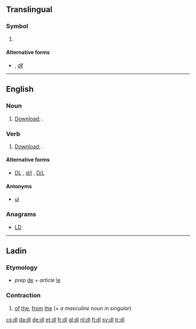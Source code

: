 {{also|DL|dL|d/l|D/L|DL-}}
==Translingual==

===Symbol===
{{mul-symbol}}

# {{SI-unit-abb2|deci|liter|litre|[[fluid measure]]}}

====Alternative forms====
* {{l|mul|dL}} , [[dℓ]]

----

==English==

===Noun===
{{en-noun}}

# {{lb|en|computing}} [[download|Download]]; {{alternative form of|DL|lang=en}}.

===Verb===
{{en-verb}}
# {{lb|en|computing}} [[download|Download]]; {{alternative form of|DL|lang=en}}.

====Alternative forms====
* {{sense|download}} [[DL]] , [[d/l]] , [[D/L]]

====Antonyms====
* {{sense|computing}} [[ul]]

===Anagrams===
* [[LD#English|LD]]

----

==Ladin==

===Etymology===
* ''prep'' [[de#Ladin|de]] + ''article'' [[le#Ladin|le]]

===Contraction===
{{head|lld|contraction}}

# [[of]] [[the]], [[from]] [[the]] (''+ a masculine noun in singular'')

[[cs:dl]]
[[da:dl]]
[[de:dl]]
[[et:dl]]
[[fr:dl]]
[[gl:dl]]
[[nl:dl]]
[[fi:dl]]
[[sv:dl]]
[[tr:dl]]